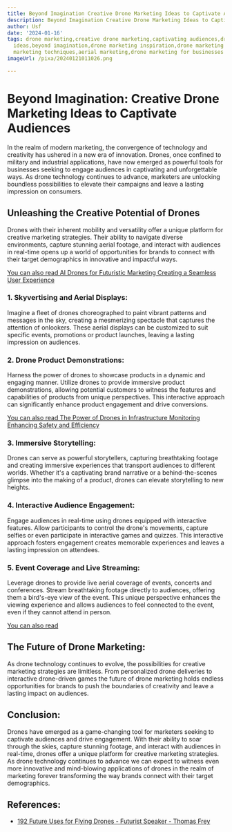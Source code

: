 ```yaml
---
title: Beyond Imagination Creative Drone Marketing Ideas to Captivate Audiences
description: Beyond Imagination Creative Drone Marketing Ideas to Captivate Audiences
author: Usf
date: '2024-01-16'
tags: drone marketing,creative drone marketing,captivating audiences,drone marketing
  ideas,beyond imagination,drone marketing inspiration,drone marketing strategies,drone
  marketing techniques,aerial marketing,drone marketing for businesses
imageUrl: /pixa/20240121011026.png

---
```

# Beyond Imagination: Creative Drone Marketing Ideas  to Captivate Audiences

In the realm of modern marketing, the convergence  of technology and creativity has ushered in a new era of innovation. Drones, once confined to military and industrial applications, have now emerged as  powerful tools for businesses seeking  to engage audiences in captivating and unforgettable ways. As drone technology continues to advance, marketers  are unlocking boundless possibilities to elevate their  campaigns and  leave a lasting impression  on consumers.

##  Unleashing the  Creative Potential of Drones

Drones  with their inherent  mobility and versatility offer a unique platform  for creative  marketing strategies. Their ability to navigate  diverse environments, capture stunning aerial footage, and interact  with audiences in real-time opens  up a world of opportunities for brands to connect with their target demographics in innovative and  impactful ways.

[You can also  read AI Drones for Futuristic Marketing  Creating a  Seamless User Experience](AI%20Drones%20for%20Futuristic%20Marketing%20Creating%20a%20Seamless%20User%20Experience)


### 1. Skyvertising and Aerial Displays:

Imagine a fleet of drones choreographed to paint  vibrant  patterns and messages in the sky, creating a mesmerizing spectacle that captures the attention of onlookers. These aerial displays can be customized to suit specific events,  promotions or product launches, leaving a  lasting impression on  audiences.

### 2. Drone Product Demonstrations:

Harness the  power of drones to showcase products in a dynamic and engaging manner. Utilize drones to provide immersive product demonstrations,  allowing potential customers to witness the features and capabilities of products from unique perspectives. This interactive approach can significantly enhance product engagement and  drive conversions.

[You can also read The Power of Drones in Infrastructure Monitoring  Enhancing Safety and Efficiency](The%20Power%20of%20Drones%20in%20Infrastructure%20Monitoring%20Enhancing%20Safety%20and%20Efficiency)


### 3. Immersive Storytelling:

Drones can serve as powerful storytellers, capturing  breathtaking footage and creating immersive experiences that transport audiences to different worlds. Whether it's a captivating brand narrative  or  a  behind-the-scenes glimpse into  the making of a product, drones can elevate storytelling to new heights.

###  4. Interactive Audience Engagement:

Engage audiences in real-time using drones equipped  with interactive features. Allow participants to control the drone's movements, capture selfies or even participate in interactive games and quizzes. This interactive approach fosters engagement creates  memorable experiences  and leaves a lasting impression  on attendees.

### 5.  Event  Coverage and Live Streaming:

Leverage drones to provide live aerial coverage of  events, concerts and conferences. Stream breathtaking footage directly to audiences, offering them a bird's-eye view of the event. This unique perspective enhances the  viewing experience and allows audiences to feel connected to the event, even if they  cannot attend in person.

[You can also read ]()


## The Future of Drone Marketing:

As drone technology continues to evolve, the possibilities for creative marketing strategies are  limitless. From personalized drone deliveries to interactive drone-driven games the future of drone marketing holds endless opportunities for  brands to push the boundaries of creativity  and leave a  lasting impact on audiences.

## Conclusion:

Drones have  emerged as a game-changing tool for marketers seeking to captivate audiences and drive engagement. With their ability to soar through the skies, capture stunning footage, and interact with audiences in real-time, drones offer a unique platform for creative marketing strategies. As drone technology continues to advance we can expect to witness even more innovative and mind-blowing applications of drones in  the realm  of marketing forever transforming the way brands connect with their target demographics.

## References:
- [192 Future Uses for Flying Drones - Futurist Speaker - Thomas Frey](https://futuristspeaker.com/business-trends/192-future-uses-for-flying-drones/)
